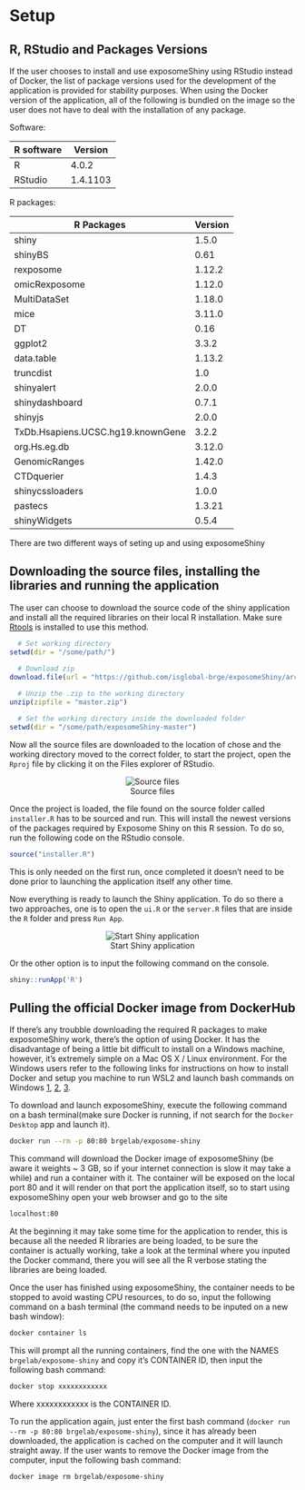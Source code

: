 # Setup

## R, RStudio and Packages Versions

If the user chooses to install and use exposomeShiny using RStudio instead of Docker, the list of package versions used for the development of the application is provided for stability purposes. When using the Docker version of the application, all of the following is bundled on the image so the user does not have to deal with the installation of any package.

Software:

| R software                        | Version  |
|-----------------------------------|----------|
| R                                 |  4.0.2   |
| RStudio                           | 1.4.1103 |

R packages:

| R Packages                        | Version  |
|-----------------------------------|----------|
| shiny                             | 1.5.0    |
| shinyBS                           | 0.61     |
| rexposome                         | 1.12.2   |
| omicRexposome                     | 1.12.0   |
| MultiDataSet                      | 1.18.0   |
| mice                              | 3.11.0   |
| DT                                | 0.16     |
| ggplot2                           | 3.3.2    |
| data.table                        | 1.13.2   |
| truncdist                         | 1.0      |
| shinyalert                        | 2.0.0    |
| shinydashboard                    | 0.7.1    |
| shinyjs                           | 2.0.0    |
| TxDb.Hsapiens.UCSC.hg19.knownGene | 3.2.2    |
| org.Hs.eg.db                      | 3.12.0   |
| GenomicRanges                     | 1.42.0   |
| CTDquerier                        | 1.4.3    |
| shinycssloaders                   | 1.0.0    |
| pastecs                           | 1.3.21   |
| shinyWidgets                      | 0.5.4    |

There are two different ways of seting up and using exposomeShiny

## Downloading the source files, installing the libraries and running the application

The user can choose to download the source code of the shiny application and install all the required libraries on their local R installation. Make sure [Rtools](https://cran.r-project.org/bin/windows/Rtools/history.html) is installed to use this method.

```{r setup_chunk_1}
  # Set working directory
setwd(dir = "/some/path/")
      
  # Download zip
download.file(url = "https://github.com/isglobal-brge/exposomeShiny/archive/master.zip", destfile = "master.zip")

  # Unzip the .zip to the working directory
unzip(zipfile = "master.zip")

  # Set the working directory inside the downloaded folder
setwd(dir = "/some/path/exposomeShiny-master")
```

Now all the source files are downloaded to the location of chose and the working directory moved to the correct folder, to start the project, open the `Rproj` file by clicking it on the Files explorer of RStudio.
<center>
![Source files](images/setup1.png)
</center>

Once the project is loaded, the file found on the source folder called `installer.R` has to be sourced and run. This will install the newest versions of the packages required by Exposome Shiny on this R session. To do so, run the following code on the RStudio console.

```{r}
source("installer.R")
```

This is only needed on the first run, once completed it doesn't need to be done prior to launching the application itself any other time.

Now everything is ready to launch the Shiny application. To do so there a two approaches, one is to open the `ui.R` or the `server.R` files that are inside the `R` folder and press `Run App`.

<center>
![Start Shiny application](images/setup2.png)
</center>

Or the other option is to input the following command on the console.

```{r}
shiny::runApp('R')
```

## Pulling the official Docker image from DockerHub

If there's any troubble downloading the required R packages to make exposomeShiny work, there's the option of using Docker. It has the disadvantage of being a little bit difficult to install on a Windows machine, however, it's extremely simple on a Mac OS X / Linux environment. For the Windows users refer to the following links for instructions on how to install Docker and setup you machine to run WSL2 and launch bash commands on Windows [1](https://docs.docker.com/docker-for-windows/install-windows-home/),  [2](https://blog.nillsf.com/index.php/2020/02/17/setting-up-wsl2-windows-terminal-and-oh-my-zsh/), [3](https://docs.docker.com/docker-for-windows/wsl/).

To download and launch exposomeShiny, execute the following command on a bash terminal(make sure Docker is running, if not search for the `Docker Desktop` app and launch it).

```{bash}
docker run --rm -p 80:80 brgelab/exposome-shiny
```

This command will download the Docker image of exposomeShiny (be aware it weights ~ 3 GB, so if your internet connection is slow it may take a while) and run a container with it. The container will be exposed on the local port 80 and it will render on that port the application itself, so to start using exposomeShiny open your web browser and go to the site

```{bash}
localhost:80
```

At the beginning it may take some time for the application to render, this is because all the needed R libraries are being loaded, to be sure the container is actually working, take a look at the terminal where you inputed the Docker command, there you will see all the R verbose stating the libraries are being loaded.

Once the user has finished using exposomeShiny, the container needs to be stopped to avoid wasting CPU resources, to do so, input the following command on a bash terminal (the command needs to be inputed on a new bash window):

```{bash}
docker container ls
```

This will prompt all the running containers, find the one with the NAMES `brgelab/exposome-shiny` and copy it's CONTAINER ID, then input the following bash command:

```{bash}
docker stop xxxxxxxxxxxx
```

Where xxxxxxxxxxxx is the CONTAINER ID.

To run the application again, just enter the first bash command (`docker run --rm -p 80:80 brgelab/exposome-shiny`), since it has already been downloaded, the application is cached on the computer and it will launch straight away. If the user wants to remove the Docker image from the computer, input the following bash command:

```{bash}
docker image rm brgelab/exposome-shiny
```

